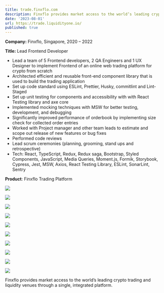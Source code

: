 ```yaml
---
title: trade.finxflo.com
description: Finxflo provides market access to the world’s leading crypto trading and liquidity venues through a single, integrated platform.
date: '2023-08-01'
url: https://trade.liquidityone.io/
published: true
---
```


**Company:** Finxflo, Singapore, 2020 – 2022

**Title:** Lead Frontend Developer

- Lead a team of 5 Frontend developers, 2 QA Engineers and 1 UX Designer to implement Frontend of an online web
  trading platform for crypto from scratch
- Architected efficient and reusable front-end component library that is used to build the trading application
- Set up code standard using ESLint, Prettier, Husky, commitlint and Lint-Staged
- Set up unit testing for components and accessibility with with React Testing library and axe core
- Implemented mocking techniques with MSW for better testing, development, and debugging
- Significantly improved performance of orderbook by implementing size check for collected order entries
- Worked with Project manager and other team leads to estimate and scope out release of new features or bug fixes
- Performed code reviews
- Lead scrum ceremonies (planning, grooming, stand ups and retrospective)
- Tech: React, TypeScript, Redux, Redux saga, Bootstrap, Styled Components, JavaScript, Media Queries, Moment.js,
  Formik, Storybook, Cypress, Jest, MSW, Axios, React Testing Library, ESLint, SonarLint, Sentry

**Product**: Finxflo Trading Platform

![](/liquidityone/Liquidity-One-Trading-Platform-1.webp)

![](/liquidityone/Liquidity-One-Trading-Platform-2.webp)

![](/liquidityone/Liquidity-One-Trading-Platform-4.webp)

![](/liquidityone/Liquidity-One-Trading-Platform-5.png)

![](/liquidityone/Liquidity-One-Trading-Platform-6.png)

![](/liquidityone/Liquidity-One-Trading-Platform-7.png)

![](/liquidityone/Liquidity-One-Trading-Platform-8.png)

![](/liquidityone/Liquidity-One-Trading-Platform-9.png)

![](/liquidityone/Liquidity-One-Trading-Platform-10.png)

![](/liquidityone/Liquidity-One-Trading-Platform-11.png)

Finxflo provides market access to the world’s leading crypto trading and liquidity venues through a single, integrated platform.
